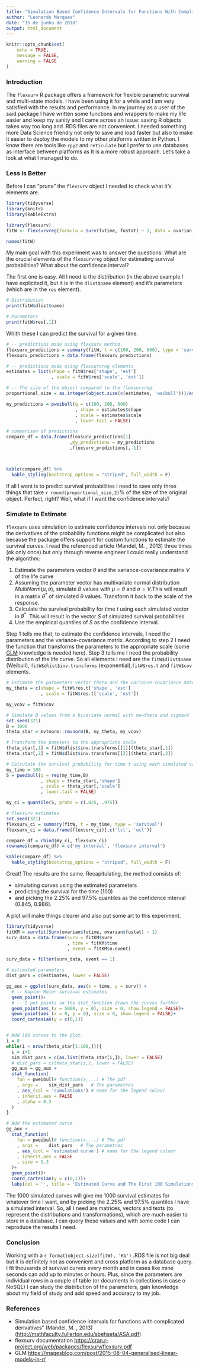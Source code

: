 ```yaml
---
title: "Simulation Based Confidence Intervals for Functions With Complicated Derivatives - The Method Used in flexsurv Package"
author: "Leonardo Marques"
date: "15 de junho de 2018"
output: html_document
---
```


```r
knitr::opts_chunk$set(
	echo = TRUE,
	message = FALSE,
	warning = FALSE
)
```

### Introduction

The `flexsurv` R package offers a framework for flexible parametric survival and multi-state models.
I have been using it for a while and I am very satisfied with the results and performance. In my journey as a user of the said package I have written some functions and wrappers to make my life easier and keep my sanity and I came across an issue: saving R objects takes way too long and .RDS files are not convenient. I needed something more Data Science friendly not only to save and load faster but also to make it easier to deploy the models to my other platforms written in Python. I know there are tools like `rpy2` and `reticulate` but I prefer to use databases as interface between platforms as It is a more robust approach. Let’s take a look at what I managed to do.

### Less is Better

Before I can "prune" the `flexsurv` object I needed to check what it's elements are.

```r
library(tidyverse)
library(knitr)
library(kableExtra)

library(flexsurv)
fitW <- flexsurvreg(formula = Surv(futime, fustat) ~ 1, data = ovarian, dist="weibull")

names(fitW)

```


My main goal with this experiment was to answer the questions: What are the crucial elements of the `flexsurvreg` object for estimating survival probabilities? What about the confidence interval?

The first one is easy. All I need is the distribution (in the above example I have explicited it, but it is in the `dlist$name` element) and it’s parameters (which are in the `res` element).

```r
# Distribution
print(fitW$dlist$name)

# Parameters
print(fitW$res[,1])

```
Whith these I can predict the survival for a given time.

```r

# -- predictions made using flexsurv method.
flexsurv_predictions = summary(fitW, t = c(100, 200, 600), type = 'survival')
flexsurv_predictions = data.frame(flexsurv_predictions)

# -- predictions made using flexsurvreg elements
estimates = list(shape = fitW$res['shape', 'est']
                 , scale = fitW$res['scale', 'est'])

# -- The size of the object compared to the flexsurvreg.
proportional_size = as.integer(object.size(c(estimates, 'weibull')))/as.integer(object.size(fitW))*100 

my_predictions = pweibull(q = c(100, 200, 600)
                          , shape = estimates$shape
                          , scale = estimates$scale
                          , lower.tail = FALSE)

# comparison of predictions
compare_df = data.frame(flexsurv_predictions[1]
                        ,my_predictions = my_predictions
                        ,flexsurv_predictions[,-1])



kable(compare_df) %>%
  kable_styling(bootstrap_options = "striped", full_width = F)

```

If all I want is to predict survival probabilities I need to save only three things that take `r round(proportional_size,2)`% of the size of the original object. Perfect, right? Well, what if I want the confidence intervals? 

### Simulate to Estimate

`flexsurv` uses simulation to estimate confidence intervals not only because the derivatives of the probability functions might be complicated but also because the package offers support for custom functions to estimate the survival curves.
<!-- They reference the article  "Simulation based confidence intervals for functions with complicated derivatives" (Mandel, M. , 2013) (<http://mathfaculty.fullerton.edu/sbehseta/ASA.pdf>). I read it three times (ok only once) but only through reverse engineer I could really understand the algorithm: -->
I read the referenced article (Mandel, M. , 2013) three times (ok only once) but only through reverse engineer I could really understand the algorithm:

  1) Estimate the parameters vector $\theta$ and the variance-covariance matrix $V$ of the life curve
  2) Assuming the parameter vector has multivariate normal distribution $MultiNorm (\mu,\sigma)$, simulate $B$ values with $\mu=\theta$ and $\sigma=V$.This will result in a matrix $\theta^\ast$ of simulated $\theta$ values. Transform it back to the scale of the response.
  3) Calculate the survival probability for time $t$ using each simulated vector in $\theta^\ast$. This will result in the vector $S$ of simulated survival probabilities.
  4) Use the empirical quantiles of $S$ as the confidence interval.


  <!-- 1) Estimate the parameters vector $\underset{1\times p}{\theta}$ and the variance-covariance matrix $\underset{p\times p}{V}$ of the life curve -->
  <!-- 2) Assuming the parameter vector has multivariate normal distribution $MultiNorm (\underset{1\times p}{\mu},\underset{p\times p}{\sigma})$, simulate $B$ values with $\mu=\theta$ and $\sigma=V$.This will result in a matrix $\underset{B\times P}{\theta^\ast}$ of simulated $\underset{1\times p}{\theta}$ values. Transform it back to the scale of the response. -->
  <!-- 3) Calculate the survival probability for time $t$ using each simulated vector in $\underset{B\times P}{\theta^\ast}$. This will result in the vector $\underset{B\times 1}{S}$ of simulated survival probabilities. -->
  <!-- 4) Use the empirical quantiles of $\underset{B\times 1}{S}$ as the confidence interval. -->

Step 1 tells me that, to estimate the confidence intervals, I need the parameters and the variance-covariance matrix. According to step 2 I need the function that transforms the parameters to the appropriate scale (some [GLM](https://magesblog.com/post/2015-08-04-generalised-linear-models-in-r/) knowledge is needed here). Step 3 tells me I need the probability distribution of the life curve. So all ellements I need are the `fitW$dlist$name` (Weibull), `fitW$dlist$inv.transforms` (exponential),`fitW$res.t` and `fitW$cov` elements.

```r

# Estimate the parameters vector theta and the variance-covariance matrix V of the life curve
my_theta = c(shape = fitW$res.t['shape', 'est']
             , scale = fitW$res.t['scale', 'est'])

my_vcov = fitW$cov

# Simulate B values from a bivariate normal with mu=theta and sigma=V
set.seed(321)
B = 1000
theta_star = mvtnorm::rmvnorm(B, my_theta, my_vcov)

# Transform the pameters to the appropriate scale
theta_star[,1] = fitW$dlist$inv.transforms[[1]](theta_star[,1])
theta_star[,2] = fitW$dlist$inv.transforms[[2]](theta_star[,2])

# Calculate the survival probability for time t using each simulated value in theta_star.
my_time = 100
S = pweibull(q = rep(my_time,B)
             , shape = theta_star[,'shape']
             , scale = theta_star[,'scale']
             , lower.tail = FALSE)

my_ci = quantile(S, probs = c(.025, .975))

# flexsurv estimates
set.seed(321)
flexsurv_ci = summary(fitW, t = my_time, type = 'survival')
flexsurv_ci = data.frame(flexsurv_ci)[,c('lcl', 'ucl')]

compare_df = rbind(my_ci, flexsurv_ci)
rownames(compare_df) = c('my interval', 'flexsurv interval')

kable(compare_df) %>%
  kable_styling(bootstrap_options = "striped", full_width = F)

```


Great! The results are the same. Recapitulating, the method consists of:

  - simulating curves using the estimated parameters
  - predicting the survival for the time (100) 
  - and picking the 2.25% and 97.5% quantiles as the confidence interval (0.845, 0.986). 
  
A plot will make things clearer and also put some art to this experiment. 

```r
library(tidyverse)
fitKM = survfit(Surv(ovarian$futime, ovarian$fustat) ~ 1)
surv_data = data.frame(surv = fitKM$surv
                       , time = fitKM$time
                       , event = fitKM$n.event)

surv_data = filter(surv_data, event == 1)

# estimated parameters
dist_pars = c(estimates, lower = FALSE)

gg_aux = ggplot(surv_data, aes(x = time, y = surv)) +
  # -- Kaplan Meier survival estimates
  geom_point()+ 
  # -- I put points so the stat_function draws the curves further
  geom_point(aes_(x = 5000, y = 0), size = 0, show.legend = FALSE)+
  geom_point(aes_(x = 0, y = 0), size = 0, show.legend = FALSE)+
  coord_cartesian(y = c(0,1))


# Add 100 curves to the plot.
i = 0
while(i < nrow(theta_star[1:100,])){
  i = i+1
  sim_dist_pars = c(as.list(theta_star[i,]), lower = FALSE)
  # dist_pars = c(theta_star[i,], lower = FALSE)
  gg_aux = gg_aux +
  stat_function(
    fun = pweibull# function(x,...) # The pdf
    , args = 	sim_dist_pars	# The parametres
    , aes_(col = 'sumulations')	# name for the legend colour
    , inherit.aes = FALSE
    , alpha = 0.3
  )
}

# Add the estimated curve
gg_aux +
  stat_function(
    fun = pweibull# function(x,...) # The pdf
    , args = 	dist_pars	# The parametres
    , aes_(col = 'estimated curve')	# name for the legend colour
    , inherit.aes = FALSE
    , size = 1.3
  )+
  geom_point()+
  coord_cartesian(y = c(0,1))+
  labs(col = '', title = 'Estimated Curve and The First 100 Simulations')

```

The 1000 simulated curves will give me 1000 survival estimates for whatever time I want, and by picking the 2.25% and 97.5% quantiles I have a simulated interval. So, all I need are matrices, vectors and texts (to represent the distributions and transformations), which are much easier to store in a database. I can query these values and with some code I can reproduce the results I need. 

### Conclusion

Working with a `r format(object.size(fitW), 'Kb')` .RDS file is not big deal but it is definitely not as convenient and cross platform as a database query. I fit thousands of survival curves every month and in cases like mine seconds can add up to minutes or hours. Plus, since the parameters are individual rows in a couple of table (or documents in collections in case o NoSQL) I can study the distribution of the parameters, gain knowledge about my field of study and add speed and accuracy to my job.

### References

  - Simulation based confidence intervals for functions with complicated derivatives" (Mandel, M. , 2013) (<http://mathfaculty.fullerton.edu/sbehseta/ASA.pdf>)
  - flexsurv documentation <https://cran.r-project.org/web/packages/flexsurv/flexsurv.pdf>
  - GLM <https://magesblog.com/post/2015-08-04-generalised-linear-models-in-r/>








